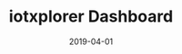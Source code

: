 ---
title: iotxplorer Dashboard
tag: Tools
status: publish
date: 2019-04-01
slug: A live block explorer and historical dashboard of $IOTX price performance
website: https://iotxplorer.io/
twitter: https://twitter.com/iotxplorer
logo: /img/iotxplorer Dashboard.png
featured_img: https://wp.gcap1.iotex.io/wp-content/uploads/2020/09/iotxplorer-header.png
telegram: https://t.me/iotxplorer
---
